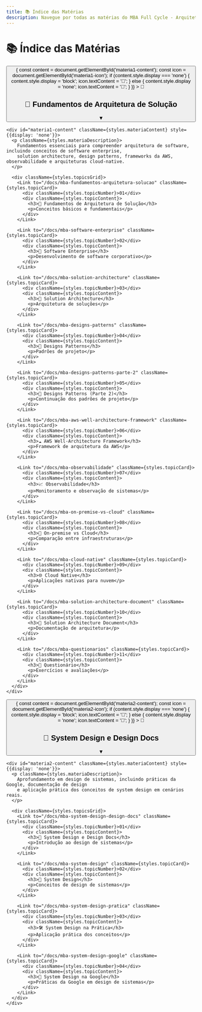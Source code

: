 ```yaml
---
title: 📚 Índice das Matérias
description: Navegue por todas as matérias do MBA Full Cycle - Arquitetura de Software
---
```



# 📚 Índice das Matérias

<div className={styles.container}>
  <div className={styles.materiaSection}>
    <button
      className={styles.materiaHeader}
      onClick={() => {
        const content = document.getElementById('materia1-content');
        const icon = document.getElementById('materia1-icon');
        if (content.style.display === 'none') {
          content.style.display = 'block';
          icon.textContent = '📖';
        } else {
          content.style.display = 'none';
          icon.textContent = '📁';
        }
      }}
    >
      <span id="materia1-icon" className={styles.materiaIcon}>📁</span>
      <h2 className={styles.materiaTitle}>
        🧱 Fundamentos de Arquitetura de Solução
      </h2>
      <span className={styles.expandIcon}>▼</span>
    </button>

    <div id="materia1-content" className={styles.materiaContent} style={{display: 'none'}}>
      <p className={styles.materiaDescription}>
        Fundamentos essenciais para compreender arquitetura de software, incluindo conceitos de software enterprise, 
        solution architecture, design patterns, frameworks da AWS, observabilidade e arquiteturas cloud-native.
      </p>
      
      <div className={styles.topicsGrid}>
        <Link to="/docs/mba-fundamentos-arquitetura-solucao" className={styles.topicCard}>
          <div className={styles.topicNumber}>01</div>
          <div className={styles.topicContent}>
            <h3>🧱 Fundamentos de Arquitetura de Solução</h3>
            <p>Conceitos básicos e fundamentais</p>
          </div>
        </Link>
        
        <Link to="/docs/mba-software-enterprise" className={styles.topicCard}>
          <div className={styles.topicNumber}>02</div>
          <div className={styles.topicContent}>
            <h3>🏢 Software Enterprise</h3>
            <p>Desenvolvimento de software corporativo</p>
          </div>
        </Link>
        
        <Link to="/docs/mba-solution-architecture" className={styles.topicCard}>
          <div className={styles.topicNumber}>03</div>
          <div className={styles.topicContent}>
            <h3>🧠 Solution Architecture</h3>
            <p>Arquitetura de soluções</p>
          </div>
        </Link>
        
        <Link to="/docs/mba-designs-patterns" className={styles.topicCard}>
          <div className={styles.topicNumber}>04</div>
          <div className={styles.topicContent}>
            <h3>🧩 Designs Patterns</h3>
            <p>Padrões de projeto</p>
          </div>
        </Link>
        
        <Link to="/docs/mba-designs-patterns-parte-2" className={styles.topicCard}>
          <div className={styles.topicNumber}>05</div>
          <div className={styles.topicContent}>
            <h3>🔁 Designs Patterns (Parte 2)</h3>
            <p>Continuação dos padrões de projeto</p>
          </div>
        </Link>
        
        <Link to="/docs/mba-aws-well-architecture-framework" className={styles.topicCard}>
          <div className={styles.topicNumber}>06</div>
          <div className={styles.topicContent}>
            <h3>☁️ AWS Well-Architecture Framework</h3>
            <p>Framework de arquitetura da AWS</p>
          </div>
        </Link>
        
        <Link to="/docs/mba-observabilidade" className={styles.topicCard}>
          <div className={styles.topicNumber}>07</div>
          <div className={styles.topicContent}>
            <h3>📈 Observabilidade</h3>
            <p>Monitoramento e observação de sistemas</p>
          </div>
        </Link>
        
        <Link to="/docs/mba-on-premise-vs-cloud" className={styles.topicCard}>
          <div className={styles.topicNumber}>08</div>
          <div className={styles.topicContent}>
            <h3>🔄 On-premise vs Cloud</h3>
            <p>Comparação entre infraestruturas</p>
          </div>
        </Link>
        
        <Link to="/docs/mba-cloud-native" className={styles.topicCard}>
          <div className={styles.topicNumber}>09</div>
          <div className={styles.topicContent}>
            <h3>🌐 Cloud Native</h3>
            <p>Aplicações nativas para nuvem</p>
          </div>
        </Link>
        
        <Link to="/docs/mba-solution-architecture-document" className={styles.topicCard}>
          <div className={styles.topicNumber}>10</div>
          <div className={styles.topicContent}>
            <h3>📑 Solution Architecture Document</h3>
            <p>Documentação de arquitetura</p>
          </div>
        </Link>
        
        <Link to="/docs/mba-questionarios" className={styles.topicCard}>
          <div className={styles.topicNumber}>11</div>
          <div className={styles.topicContent}>
            <h3>📝 Questionário</h3>
            <p>Exercícios e avaliações</p>
          </div>
        </Link>
      </div>
    </div>
  </div>

  <div className={styles.materiaSection}>
    <button
      className={styles.materiaHeader}
      onClick={() => {
        const content = document.getElementById('materia2-content');
        const icon = document.getElementById('materia2-icon');
        if (content.style.display === 'none') {
          content.style.display = 'block';
          icon.textContent = '📖';
        } else {
          content.style.display = 'none';
          icon.textContent = '📁';
        }
      }}
    >
      <span id="materia2-icon" className={styles.materiaIcon}>📁</span>
      <h2 className={styles.materiaTitle}>
        🧩 System Design e Design Docs
      </h2>
      <span className={styles.expandIcon}>▼</span>
    </button>

    <div id="materia2-content" className={styles.materiaContent} style={{display: 'none'}}>
      <p className={styles.materiaDescription}>
        Aprofundamento em design de sistemas, incluindo práticas da Google, documentação de design 
        e aplicação prática dos conceitos de system design em cenários reais.
      </p>
      
      <div className={styles.topicsGrid}>
        <Link to="/docs/mba-system-design-design-docs" className={styles.topicCard}>
          <div className={styles.topicNumber}>01</div>
          <div className={styles.topicContent}>
            <h3>🧩 System Design e Design Docs</h3>
            <p>Introdução ao design de sistemas</p>
          </div>
        </Link>
        
        <Link to="/docs/mba-system-design" className={styles.topicCard}>
          <div className={styles.topicNumber}>02</div>
          <div className={styles.topicContent}>
            <h3>🧠 System Design</h3>
            <p>Conceitos de design de sistemas</p>
          </div>
        </Link>
        
        <Link to="/docs/mba-system-design-pratica" className={styles.topicCard}>
          <div className={styles.topicNumber}>03</div>
          <div className={styles.topicContent}>
            <h3>🛠️ System Design na Prática</h3>
            <p>Aplicação prática dos conceitos</p>
          </div>
        </Link>
        
        <Link to="/docs/mba-system-design-google" className={styles.topicCard}>
          <div className={styles.topicNumber}>04</div>
          <div className={styles.topicContent}>
            <h3>🏢 System Design na Google</h3>
            <p>Práticas da Google em design de sistemas</p>
          </div>
        </Link>
      </div>
    </div>
  </div>
</div>